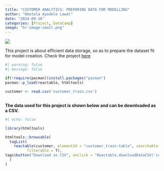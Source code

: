 ```yaml
---
title: "CUSTOMER ANALYTICS: PREPARING DATA FOR MODELLING"
author: "Omotola Ayodele Lawal"
date: "2024-09-16"
categories: [Project, DataCamp]
image: "hr-image-small.png"
---
```


![](hr-image-small.png)

This project is about efficient data storage, so as to prepare the dataset fit for model creation. Check the project [here](https://lawaloa.github.io/Project_5){target="_blank"}


```r
#| warning: false
#| message: false

if(!require(pacman))install.packages("pacman")
pacman::p_load(reactable, htmltools)

customer <- read.csv('customer_train.csv')
```

## 

**The data used for this project is shown below and can be downloaded as a CSV.**

```r
#| echo: false

library(htmltools)

htmltools::browsable(
  tagList(
    reactable(customer, elementId = "customer_train-table", searchable = T,
          filterable = T),
tags$button("Download as CSV", onclick = "Reactable.downloadDataCSV('customer_train-table')")
  )
)
```
